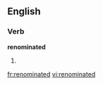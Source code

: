 ==English==

===Verb===
'''renominated'''

# {{present participle of|[[renominate]]}}

[[fr:renominated]]
[[vi:renominated]]